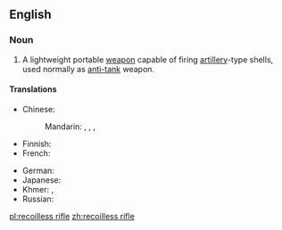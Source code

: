 {{wikipedia}}
==English==

===Noun===
{{en-noun|head=[[recoil]][[-less|less]] [[rifle]]}}

# A lightweight portable [[weapon]] capable of firing [[artillery]]-type shells, used normally as [[anti-tank]] weapon.

====Translations====
{{trans-top|weapon}}
* Chinese:
*: Mandarin: {{t|cmn|無後座力炮|sc=Hani}}, {{t|cmn|无后座力炮|tr=wúhòu zuò lìpào|sc=Hani}}, {{t|cmn|無後力炮|sc=Hani}}, {{t|cmn|无后力炮|tr=wúhòu lìpào|sc=Hani}}
* Finnish: {{t+|fi|sinko}}
* French: {{t|fr|canon sans recul|m}}
{{trans-mid}}
* German: {{t|de|rückstoßfreies Geschütz|n}}
* Japanese: {{t|ja|無反動砲|tr=むはんどうほう, muhan dōhō|sc=Jpan}}
* Khmer: {{t|km|កាំភ្លើងឥតធាក់ថយ|tr=kampləəŋ ǝt tʰeak tʰɑɑy|sc=Khmr}}, {{t|km|កាំភ្លើងមិនធាក់|tr=kampləəŋ mɨn tʰeak|sc=Khmr}}
* Russian: {{t|ru|безоткатное орудие|n|tr=bezotkátnoje orúdije|sc=Cyrl}}
{{trans-bottom}}

[[pl:recoilless rifle]]
[[zh:recoilless rifle]]
